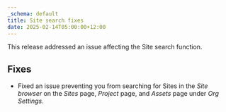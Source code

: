 ```yaml
---
_schema: default
title: Site search fixes
date: 2025-02-14T05:00:00+12:00
---
```

This release addressed an issue affecting the Site search function.

## Fixes

* Fixed an issue preventing you from searching for Sites in the *Site browser* on the *Sites* page, *Project* page, and *Assets* page under *Org Settings*.